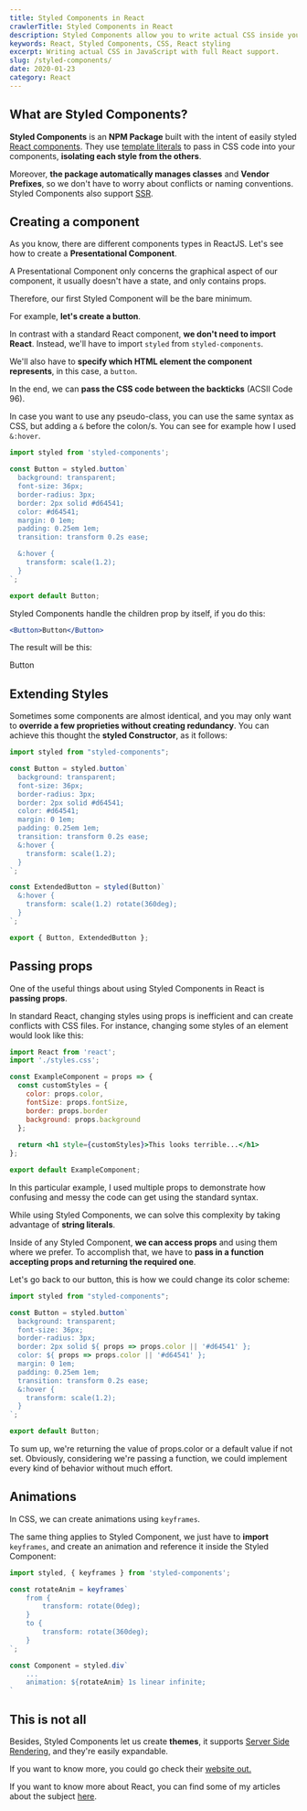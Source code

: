 ```yaml
---
title: Styled Components in React
crawlerTitle: Styled Components in React
description: Styled Components allow you to write actual CSS inside your React project. Using template literals, full JSX support and more.
keywords: React, Styled Components, CSS, React styling
excerpt: Writing actual CSS in JavaScript with full React support.
slug: /styled-components/
date: 2020-01-23
category: React
---
```



## What are Styled Components?

**Styled Components** is an **NPM Package** built with the intent of easily styled [React components](/reactjs-components). They use [template literals](https://developer.mozilla.org/en-US/docs/Web/JavaScript/Reference/Template_literals) to pass in CSS code into your components, **isolating each style from the others**.

Moreover, **the package automatically manages classes** and **Vendor Prefixes**, so we don't have to worry about conflicts or naming conventions. Styled Components also support [SSR](/client-side-vs-server-side-rendering/).

## Creating a component

As you know, there are different components types in ReactJS. Let's see how to create a **Presentational Component**.

A Presentational Component only concerns the graphical aspect of our component, it usually doesn't have a state, and only contains props.

Therefore, our first Styled Component will be the bare minimum.

For example, **let's create a button**.

In contrast with a standard React component, **we don't need to import React**. Instead, we'll have to import `styled` from `styled-components`.

We'll also have to **specify which HTML element the component represents**, in this case, a `button`.

In the end, we can **pass the CSS code between the backticks** (ACSII Code 96).

In case you want to use any pseudo-class, you can use the same syntax as CSS, but adding a `&` before the colon/s. You can see for example how I used `&:hover`.

```jsx
import styled from 'styled-components';

const Button = styled.button`
  background: transparent;
  font-size: 36px;
  border-radius: 3px;
  border: 2px solid #d64541;
  color: #d64541;
  margin: 0 1em;
  padding: 0.25em 1em;
  transition: transform 0.2s ease;

  &:hover {
    transform: scale(1.2);
  }
`;

export default Button;
```

Styled Components handle the children prop by itself, if you do this:

```jsx
<Button>Button</Button>
```

The result will be this:

<div style={{width: '100%', textAlign: 'center'}}>
  <StyledComponentsExampleButton>Button</StyledComponentsExampleButton>
</div>

## Extending Styles

Sometimes some components are almost identical, and you may only want to **override a few proprieties without creating redundancy**. You can achieve this thought the **styled Constructor**, as it follows:

```jsx
import styled from "styled-components";

const Button = styled.button`
  background: transparent;
  font-size: 36px;
  border-radius: 3px;
  border: 2px solid #d64541;
  color: #d64541;
  margin: 0 1em;
  padding: 0.25em 1em;
  transition: transform 0.2s ease;
  &:hover {
    transform: scale(1.2);
  }
`;

const ExtendedButton = styled(Button)`
  &:hover {
    transform: scale(1.2) rotate(360deg);
  }
`;

export { Button, ExtendedButton };
```

## Passing props

One of the useful things about using Styled Components in React is **passing props**.

In standard React, changing styles using props is inefficient and can create conflicts with CSS files. For instance, changing some styles of an element would look like this:

```jsx
import React from 'react';
import './styles.css';

const ExampleComponent = props => {
  const customStyles = {
    color: props.color,
    fontSize: props.fontSize,
    border: props.border
    background: props.background
  };
  
  return <h1 style={customStyles}>This looks terrible...</h1>  
};

export default ExampleComponent;
```

In this particular example, I used multiple props to demonstrate how confusing and messy the code can get using the standard syntax.

While using Styled Components, we can solve this complexity by taking advantage of **string literals**.

Inside of any Styled Component, **we can access props** and using them where we prefer. To accomplish that, we have to **pass in a function accepting props and returning the required one**.
  
Let's go back to our button, this is how we could change its color scheme:

```jsx
import styled from "styled-components";

const Button = styled.button`
  background: transparent;
  font-size: 36px;
  border-radius: 3px;
  border: 2px solid ${ props => props.color || '#d64541' };
  color: ${ props => props.color || '#d64541' };
  margin: 0 1em;
  padding: 0.25em 1em;
  transition: transform 0.2s ease;
  &:hover {
    transform: scale(1.2);
  }
`;

export default Button;
```

To sum up, we're returning the value of props.color or a default value if not set. Obviously, considering we're passing a function, we could implement every kind of behavior without much effort.


## Animations

In CSS, we can create animations using `keyframes`.

The same thing applies to Styled Component, we just have to **import** `keyframes`, and create an animation and reference it inside the Styled Component:

```jsx
import styled, { keyframes } from 'styled-components';

const rotateAnim = keyframes`
	from {
		transform: rotate(0deg);
	}
	to {
		transform: rotate(360deg);
	}
`;

const Component = styled.div`
	...
	animation: ${rotateAnim} 1s linear infinite;
`
```

## This is not all

Besides, Styled Components let us create **themes**, it supports [Server Side Rendering](/client-side-vs-server-side-rendering/), and they're easily expandable.

If you want to know more, you could go check their [website out.](https://styled-components.com/)

If you want to know more about React, you can find some of my articles about the subject [here](/category/react/).